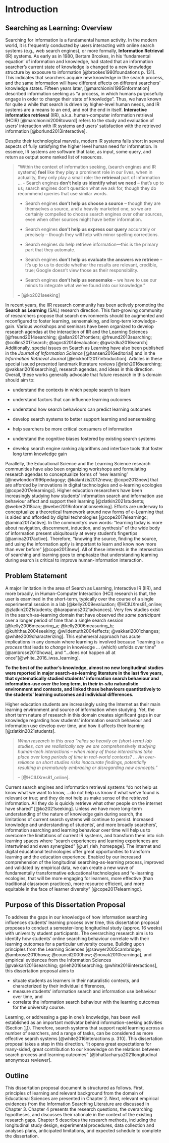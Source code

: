 # Introduction

## Searching as Learning: Overview {#sec_intro_overview}

Searching for information is a fundamental human activity. 
In the modern world, it is frequently conducted by users interacting with online
search systems (e.g., web search engines), or more formally,
**Information Retrieval** (IR) systems. As early as in 1980, Bertam
Brookes, in his 'fundamental equation' of information and knowledge, had
stated that an information searcher's current state of knowledge is
changed to a new knowledge structure by exposure to information
[@brookes1980foundations p. 131]. This indicates that searchers acquire
new knowledge in the search process, and the same information will have
different effects on different searchers' knowledge states. Fifteen
years later, [@marchionini1995information] described information seeking
as "a process, in which humans purposefully engage in order to change
their state of knowledge". Thus, we have known for quite a while that
search is driven by higher-level human needs, and IR systems are a means
to an end, and not the end in itself. **Interactive information
retrieval** (IIR), a.k.a. human-computer information retrieval (HCIR)
[@marchionini2006toward] refers to the study and evaluation of users'
interaction with IR systems and users' satisfaction with the retrieved
information [@borlund2013interactive].

Despite their technological marvels, modern IR systems falls short in
several aspects of fully satisfying the higher level human need for
information. In essence, IR systems are software that take, as input,
some query, and return as output some ranked list of resources.


> "Within the context of information seeking, (search engines and IR systems) **feel** like they play a prominent role in our lives, when in actuality, they only play a small role: the **retrieval** part of information ...
>- Search engines **don't help us identify what we need** -- that's up to us; search engines don't question what we ask for, though they do recommend queries that use similar words.
>
> - Search engines **don't help us choose a source** -- though they are themselves a source, and a heavily marketed one, so we are certainly compelled to choose search engines over other sources, even when other sources might have better information.
>
> - Search engines **don't help us express our query** accurately or precisely -- though they will help with minor spelling corrections.
>
> - Search engines do help retrieve information---this is the primary part that they automate.
>
> - Search engines **don't help us evaluate the answers we retrieve** --
  it's up to us to decide whether the results are relevant, credible,
  true; Google doesn't view those as their responsibility.
>
>- Search engines **don't help us sensemake** -- we have to use our
  minds to integrate what we've found into our knowledge."
>
> -- [@ko2021seeking]


In recent years, the IIR research community has been actively promoting
the **Search as Learning** (SAL) research direction. This fast-growing
community of researchers propose that search environments should be
augmented and reconfigured to foster learning, sensemaking, and
long-term knowledge-gain. Various workshops and seminars have been
organized to develop research agendas at the interaction of IIR and the
Learning Sciences
[@freund2014searching; @allan2012frontiers; @freund2013searching; @collins2017search; @agosti2014evaluation; @gwizdka2016search]
Additionally, special issues on Search as Learning have also been
published in the *Journal of Information Science* [@hansen2016editorial]
and in the *Information Retrieval Journal* [@eickhoff2017introduction].
Articles in these special issued presented landmark literature reviews
[@rieh2016searching; @vakkari2016searching], research agendas, and ideas
in this direction. Overall, these works generally advocate that future
research in this domain should aim to:

- understand the contexts in which people search to learn

-   understand factors that can influence learning outcomes

-   understand how search behaviours can predict learning outcomes

-   develop search systems to better support learning and sensemaking

-   help searchers be more critical consumers of information

-   understand the cognitive biases fostered by existing search systems

-   develop search engine ranking algorithms and interface tools that
    foster long term knowledge gain

Parallelly, the Educational Science and the Learning Science research
communities have also been organizing workshops and formulating research
agendas to conceptualize forms of 'new learning'
[@newlondon1996pedagogy; @kalantzis2012newa; @cope2013new] that are
afforded by innovations in digital technologies and e-learning ecologies
[@cope2017elearningc]. Higher education researchers have been
increasingly studying how students' information search and information
use behaviour affect and support their learning
[@zlatkin2021students; @weber2018can; @weber2019informationseeking].
Efforts are underway to conceptualize a theoretical framework around new
forms of e-Learning that is aided and afforded by digital technologies
[@cope2017elearningc; @amina2017active]. In the community's own words:
"learning today is more about navigation, discernment, induction, and
synthesis" of the wide body of information present ubiquitously at every
student's fingertips [@amina2017active]. Therefore, "knowing the source,
finding the source, and using the information aptly is important to
learn and know now more than ever before" [@cope2013new]. All of these
interests in the intersection of searching and learning goes to
emphasize that understanding learning during search is critical to
improve human-information interaction.

## Problem Statement {#sec_intro_problem_statement}

A major limitation in the area of Search as Learning, Interactive IR
(IIR), and more broadly, in Human-Computer Interaction (HCI) research is
that, the user is examined in the short-term, typically over the course
of a single experimental session in a lab
[@kelly2009evaluation; @HCIUXres81_online; @zlatkin2021students; @karapanos2021advances].
Very few studies exist in the search-as-learning domain that have
observed *the same participant* over a longer period of time than a
single search session
[@kelly2006measuring_a; @kelly2006measuring_b; @kuhlthau2004seeking; @wildemuth2004effects; @vakkari2001changes; @white2009characterizing].
This ephemeral approach has acute implications in any domain where
learning is involved because "learning is a *process* that leads to
*change* in knowledge ... (which) unfolds over time" [@ambrose2010howa],
and "...does not happen all at once"[@white_2016_iwss_learning].

**To the best of the author's knowledge, almost no new longitudinal
studies were reported in major search-as-learning literature in the last
five years, that systematically studied students' information search
behaviour and information-use over the long term, in their *in-situ*
naturalistic environment and contexts, and linked those behaviours
quantitatively to the students' learning outcomes and individual
differences.** 

Higher education students are increasingly using the
Internet as their main learning environment and source of information
when studying. Yet, the short term nature of research in this domain
creates significant gaps in our knowledge regarding how students'
information search behaviour and information use develop over time, and
how it affects their learning [@zlatkin2021students]. 

> _When research in this area "relies so heavily on (short-term) lab studies, can we
realistically say we are comprehensively studying human-tech
interactions -- when many of those interactions take place over long
periods of time in real-world contexts? ... An over-reliance on short
studies risks inaccurate findings, potentially resulting in prematurely
embracing or disregarding new concepts."_
>
> -- [@HCIUXres81_online].

Current search engines and information retrieval systems "do not help us
know what we want to know, ...do not help us know if what we've found is
relevant or true; and they do not help us make sense of the retrieved
information. All they do is quickly retrieve what other people on the
internet have shared" [@ko2021seeking]. Unless we have more long-term
understanding of the nature of knowledge gain during search, the
limitations of current search systems will continue to persist.
Increased knowledge and understanding of students', and more broadly
searchers', information searching and learning behaviour over time will
help us to overcome the limitations of current IR systems, and transform
them into rich learning spaces where "search experiences and learning
experiences are intertwined and even synergized" [@url_rieh_homepage].
The internet and digital educational technologies offer great
opportunities to transform learning and the education experience.
Enabled by our increased comprehension of the longitudinal
searching-as-learning process, improved and validated by empirical data,
we can create a new wave of fundamentally transformative educational
technologies and "e-learning ecologies, that will be more engaging for
learners, more effective (than traditional classroom practices), more
resource efficient, and more equitable in the face of learner diversity"
[@cope2017elearningc].

## Purpose of this Dissertation Proposal {#sec_intro_purpose}

To address the gaps in our knowledge of how information searching
influences students' learning process over time, this dissertation
proposal proposes to conduct a semester-long longitudinal study (approx.
16 weeks) with university student participants. The overarching research
aim is to identify how students' online searching behaviour correlate
with their learning outcomes for a particular university course.
Building upon principles from the Learning Sciences
[@sawyer2005cambridge; @ambrose2010howa; @council2000how; @novak2010learninga],
and empirical evidences from the Information Sciences
[@vakkari2016searching; @rieh2016searching; @white2016interactions],
this dissertation proposal aims to

-   situate students as learners in their naturalistic contexts, and
    characterized by their individual differences,
-   measure students' information search and information use behaviour
    over time, and
-   correlate the information search behaviour with the learning
    outcomes for the university course.

Learning, or addressing a gap in one's knowledge, has been well
established as an important motivator behind information-seeking
activities (Section [1.1](#sec_intro_overview){reference-type="ref"
reference="sec_intro_overview"}). Therefore, search systems that support
rapid learning across a number of searchers, and a range of tasks, can
be considered as more effective search systems [@white2016interactions
p. 310]. This dissertation proposal takes a step in this direction. "It
opens great expectations for many-sided, great contribution to our
knowledge on the relations between search process and learning outcomes"
[@bhattacharya2021longitudinal anonymous reviewer].

## Outline {#sec_intro_outline}

This dissertation proposal document is structured as follows. First,
principles of learning and relevant background from the domain of
Educational Sciences are presented in Chapter 2. Next, relevant
empirical evidences from the Information Searching Literature are
discussed in Chapter 3. Chapter 4 presents the research questions, the
overarching hypotheses, and discusses their rationale in the context of
the existing research gaps. Chapter 5 describes the research methods,
including the longitudinal study design, experimental procedures, data
collection and analyses plans, anticipated limitations, and expected
schedule to complete the dissertation.
